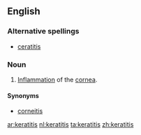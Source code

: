 ==English==

===Alternative spellings===
*[[ceratitis]]

===Noun===
{{en-noun|keratitises|pl2=keratitides}}
{{wikipedia}}

# {{pathology}} [[inflammation|Inflammation]] of the [[cornea]].

====Synonyms====
*[[corneitis]]

[[ar:keratitis]]
[[nl:keratitis]]
[[ta:keratitis]]
[[zh:keratitis]]